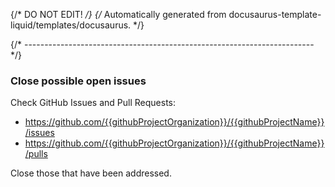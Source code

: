{/* DO NOT EDIT! */}
{/* Automatically generated from docusaurus-template-liquid/templates/docusaurus. */}

{/* ------------------------------------------------------------------------ */}

### Close possible open issues

Check GitHub Issues and Pull Requests:

- https://github.com/{{githubProjectOrganization}}/{{githubProjectName}}/issues
- https://github.com/{{githubProjectOrganization}}/{{githubProjectName}}/pulls

Close those that have been addressed.

